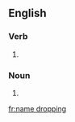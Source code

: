 ==English==

===Verb===
{{head|en|present participle}}

# {{present participle of|name drop|lang=en|nocat=1}} {{alternative spelling of|name-dropping|lang=en}}

===Noun===
{{en-noun|head=[[name]] [[dropping]]}}

# {{alternative form of|name-dropping|lang=en}}

[[fr:name dropping]]